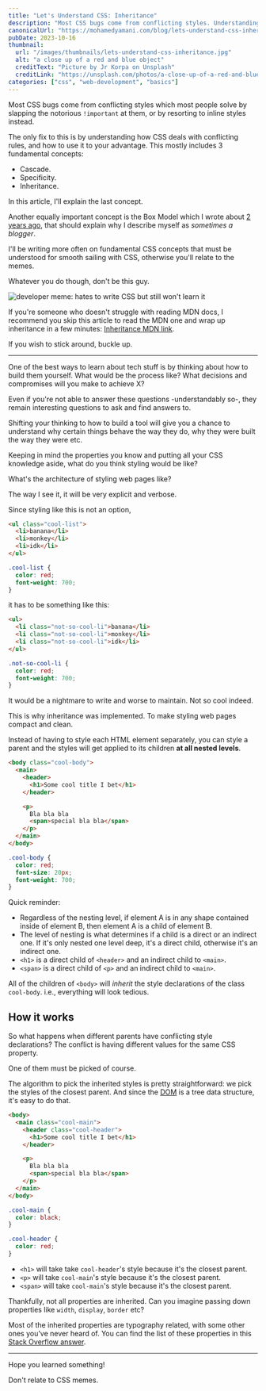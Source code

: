 ```yaml
---
title: "Let's Understand CSS: Inheritance"
description: "Most CSS bugs come from conflicting styles. Understanding how CSS deals with them can help you avoid them. In this article, I explain one of the fundamental concepts for resolving them: inheritance."
canonicalUrl: "https://mohamedyamani.com/blog/lets-understand-css-inheritance/"
pubDate: 2023-10-16
thumbnail:
  url: "/images/thumbnails/lets-understand-css-inheritance.jpg"
  alt: "a close up of a red and blue object"
  creditText: "Picture by Jr Korpa on Unsplash"
  creditLink: "https://unsplash.com/photos/a-close-up-of-a-red-and-blue-object-oOqNQCIlt94?utm_medium=referral&utm_source=mohamedyamani.com"
categories: ["css", "web-development", "basics"]
---
```


Most CSS bugs come from conflicting styles which most people solve by slapping the notorious `!important` at them, or by resorting to inline styles instead.

The only fix to this is by understanding how CSS deals with conflicting rules, and how to use it to your advantage. This mostly includes 3 fundamental concepts:

- Cascade.
- Specificity.
- Inheritance.

In this article, I'll explain the last concept.

Another equally important concept is the Box Model which I wrote about [2 years ago](https://mohamedyamani.com/blog/understanding-the-box-model-in-css/), that should explain why I describe myself as _sometimes a blogger_.

I'll be writing more often on fundamental CSS concepts that must be understood for smooth sailing with CSS, otherwise you'll relate to the memes.

Whatever you do though, don't be this guy.

![developer meme: hates to write CSS but still won't learn it](/images/meme-dev-humor-hate-to-write-css-but-still-not-gonna-learn.jpg)

If you're someone who doesn't struggle with reading MDN docs, I recommend you skip this article to read the MDN one and wrap up inheritance in a few minutes: [Inheritance MDN link](https://developer.mozilla.org/en-US/docs/Web/CSS/Inheritance).

If you wish to stick around, buckle up.

---

One of the best ways to learn about tech stuff is by thinking about how to build them yourself. What would be the process like? What decisions and compromises will you make to achieve X?

Even if you're not able to answer these questions -understandably so-, they remain interesting questions to ask and find answers to.

Shifting your thinking to how to build a tool will give you a chance to understand why certain things behave the way they do, why they were built the way they were etc.

Keeping in mind the properties you know and putting all your CSS knowledge aside, what do you think styling would be like?

What's the architecture of styling web pages like?

The way I see it, it will be very explicit and verbose.

Since styling like this is not an option,

```html
<ul class="cool-list">
  <li>banana</li>
  <li>monkey</li>
  <li>idk</li>
</ul>
```

```css
.cool-list {
  color: red;
  font-weight: 700;
}
```

it has to be something like this:

```html
<ul>
  <li class="not-so-cool-li">banana</li>
  <li class="not-so-cool-li">monkey</li>
  <li class="not-so-cool-li">idk</li>
</ul>
```

```css
.not-so-cool-li {
  color: red;
  font-weight: 700;
}
```

It would be a nightmare to write and worse to maintain. Not so cool indeed.

This is why inheritance was implemented. To make styling web pages compact and clean.

Instead of having to style each HTML element separately, you can style a parent and the styles will get applied to its children **at all nested levels**.

```html
<body class="cool-body">
  <main>
    <header>
      <h1>Some cool title I bet</h1>
    </header>

    <p>
      Bla bla bla
      <span>special bla bla</span>
    </p>
  </main>
</body>
```

```css
.cool-body {
  color: red;
  font-size: 20px;
  font-weight: 700;
}
```

Quick reminder:

- Regardless of the nesting level, if element A is in any shape contained inside of element B, then element A is a child of element B.
- The level of nesting is what determines if a child is a direct or an indirect one. If it's only nested one level deep, it's a direct child, otherwise it's an indirect one.
- `<h1>` is a direct child of `<header>` and an indirect child to `<main>`.
- `<span>` is a direct child of `<p>` and an indirect child to `<main>`.

All of the children of `<body>` will _inherit_ the style declarations of the class `cool-body`. i.e., everything will look tedious.

## How it works

So what happens when different parents have conflicting style declarations? The conflict is having different values for the same CSS property.

One of them must be picked of course.

The algorithm to pick the inherited styles is pretty straightforward: we pick the styles of the closest parent. And since the [DOM](https://developer.mozilla.org/en-US/docs/Web/API/Document_object_model/Using_the_Document_Object_Model#what_is_a_dom_tree) is a tree data structure, it's easy to do that.

```html
<body>
  <main class="cool-main">
    <header class="cool-header">
      <h1>Some cool title I bet</h1>
    </header>

    <p>
      Bla bla bla
      <span>special bla bla</span>
    </p>
  </main>
</body>
```

```css
.cool-main {
  color: black;
}

.cool-header {
  color: red;
}
```

- `<h1>` will take take `cool-header`'s style because it's the closest parent.
- `<p>` will take `cool-main`'s style because it's the closest parent.
- `<span>` will take `cool-main`'s style because it's the closest parent.

Thankfully, not all properties are inherited. Can you imagine passing down properties like `width`, `display`, `border` etc?

Most of the inherited properties are typography related, with some other ones you've never heard of. You can find the list of these properties in this [Stack Overflow answer](https://stackoverflow.com/a/5612360/14034906).

---

Hope you learned something!

Don't relate to CSS memes.
